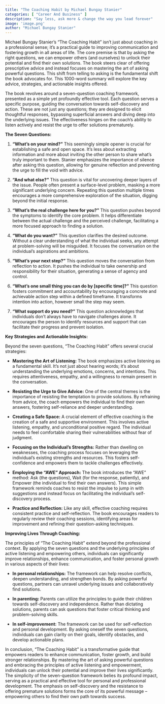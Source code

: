 ```yaml
---
title: "The Coaching Habit by Michael Bungay Stanier"
categories: [ "Career And Business" ]
description: "Say less, ask more & change the way you lead forever"
image: 'image.png'
author: "Michael Bungay Stanier"
---
```

Michael Bungay Stanier's "The Coaching Habit" isn't just about coaching in a professional sense; it's a practical guide to improving communication and fostering growth in all areas of life.  The core premise is that by asking the right questions, we can empower others (and ourselves) to unlock their potential and find their own solutions. The book steers clear of offering prescriptive advice and instead focuses on mastering the art of asking powerful questions.  This shift from telling to asking is the fundamental shift the book advocates for.  This 1000-word summary will explore the key advice, strategies, and actionable insights offered.

The book revolves around a seven-question coaching framework,  presented as a simple yet profoundly effective tool.  Each question serves a specific purpose, guiding the conversation towards self-discovery and action.  These are not just any questions; they are designed to elicit thoughtful responses, bypassing superficial answers and diving deep into the underlying issues.  The effectiveness hinges on the coach's ability to listen actively and resist the urge to offer solutions prematurely.

**The Seven Questions:**

1. **"What's on your mind?"** This seemingly simple opener is crucial for establishing a safe and open space.  It's less about extracting information and more about inviting the other person to share what's truly important to them.  Stanier emphasizes the importance of silence after asking this question, allowing for genuine reflection and preventing the urge to fill the void with advice.

2. **"And what else?"** This question is vital for uncovering deeper layers of the issue.  People often present a surface-level problem, masking a more significant underlying concern.  Repeating this question multiple times encourages a more comprehensive exploration of the situation, digging beyond the initial response.

3. **"What's the real challenge here for you?"**  This question pushes beyond the symptoms to identify the core problem. It helps differentiate between the actual challenge and the perceived challenge, facilitating a more focused approach to finding a solution.

4. **"What do you want?"**  This question clarifies the desired outcome.  Without a clear understanding of what the individual seeks, any attempt at problem-solving will be misguided.  It focuses the conversation on the individual's aspirations and ambitions.

5. **"What's your next step?"**  This question moves the conversation from reflection to action.  It pushes the individual to take ownership and responsibility for their situation, generating a sense of agency and control.

6. **"What's one small thing you can do by [specific time]?"**  This question fosters commitment and accountability by encouraging a concrete and achievable action step within a defined timeframe.  It transforms intention into action, however small the step may seem.

7. **"What support do you need?"**  This question acknowledges that individuals don't always have to navigate challenges alone. It encourages the person to identify resources and support that can facilitate their progress and prevent isolation.


**Key Strategies and Actionable Insights:**

Beyond the seven questions, "The Coaching Habit" offers several crucial strategies:

* **Mastering the Art of Listening:** The book emphasizes active listening as a fundamental skill.  It's not just about hearing words; it's about understanding the underlying emotions, concerns, and intentions.  This requires attentiveness, empathy, and a willingness to remain present in the conversation.

* **Resisting the Urge to Give Advice:**  One of the central themes is the importance of resisting the temptation to provide solutions.  By refraining from advice, the coach empowers the individual to find their own answers, fostering self-reliance and deeper understanding.

* **Creating a Safe Space:**  A crucial element of effective coaching is the creation of a safe and supportive environment.  This involves active listening, empathy, and unconditional positive regard.  The individual needs to feel comfortable sharing their vulnerabilities without fear of judgment.

* **Focusing on the Individual's Strengths:**  Rather than dwelling on weaknesses, the coaching process focuses on leveraging the individual's existing strengths and resources.  This fosters self-confidence and empowers them to tackle challenges effectively.

* **Employing the "AWE" Approach:** The book introduces the "AWE" method:  Ask (the questions), Wait (for the response, patiently), and Empower (the individual to find their own answers). This simple framework reminds coaches to resist the impulse to jump in with suggestions and instead focus on facilitating the individual’s self-discovery process.

* **Practice and Reflection:**  Like any skill, effective coaching requires consistent practice and self-reflection.  The book encourages readers to regularly review their coaching sessions, identifying areas for improvement and refining their question-asking techniques.

**Improving Lives Through Coaching:**

The principles of "The Coaching Habit" extend beyond the professional context.  By applying the seven questions and the underlying principles of active listening and empowering others, individuals can significantly improve relationships, enhance communication, and foster personal growth in various aspects of their lives:

* **In personal relationships:**  The framework can help resolve conflicts, deepen understanding, and strengthen bonds.  By asking powerful questions, partners can unravel underlying issues and collaboratively find solutions.

* **In parenting:**  Parents can utilize the principles to guide their children towards self-discovery and independence.  Rather than dictating solutions, parents can ask questions that foster critical thinking and problem-solving skills.

* **In self-improvement:**  The framework can be used for self-reflection and personal development.  By asking oneself the seven questions, individuals can gain clarity on their goals, identify obstacles, and develop actionable plans.


In conclusion, "The Coaching Habit" is a transformative guide that empowers readers to enhance communication, foster growth, and build stronger relationships.  By mastering the art of asking powerful questions and embracing the principles of active listening and empowerment, individuals can unlock their potential and improve their lives significantly.  The simplicity of the seven-question framework belies its profound impact, serving as a practical and effective tool for personal and professional development.  The emphasis on self-discovery and the resistance to offering premature solutions forms the core of its powerful message – empowering others to find their own path towards success.


